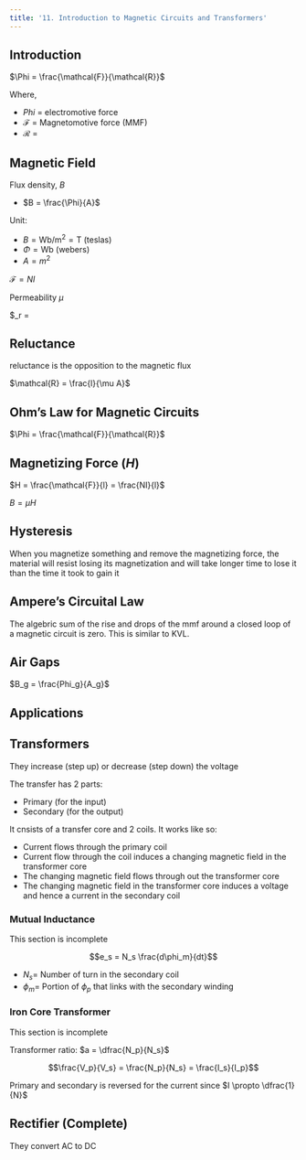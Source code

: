 ```yaml
---
title: '11. Introduction to Magnetic Circuits and Transformers'
---
```


## Introduction

$\Phi = \frac{\mathcal{F}}{\mathcal{R}}$

Where,

- $Phi$ = electromotive force
- $\mathcal{F}$ = Magnetomotive force (MMF)
- $\mathcal{R}$ = 

## Magnetic Field

Flux density, $B$

- $B = \frac{\Phi}{A}$

Unit:

- $B=\mathrm{Wb/m^2 = T}$ (teslas)
- $\Phi = \text{Wb}$ (webers)
- $A = m^2$

$\mathcal{F} = NI$

Permeability $\mu$

$\mu_r = \frac{\mu_r}

## Reluctance

reluctance is the opposition to the magnetic flux

$\mathcal{R} = \frac{l}{\mu A}$

## Ohm's Law for Magnetic Circuits

$\Phi = \frac{\mathcal{F}}{\mathcal{R}}$

## Magnetizing Force $(H)$

$H = \frac{\mathcal{F}}{l} = \frac{NI}{l}$

$B = \mu H$

## Hysteresis

When you magnetize something and remove the magnetizing force, the material will resist losing its magnetization and will take longer time to lose it than the time it took to gain it

## Ampere's Circuital Law

The algebric sum of the rise and drops of the mmf around a closed loop of a magnetic circuit is zero. This is similar to KVL.

## Air Gaps

$B_g = \frac{Phi_g}{A_g}$

## Applications

##  Transformers

They increase (step up) or decrease (step down) the voltage

The transfer has 2 parts:

- Primary (for the input)
- Secondary (for the output)

It cnsists of a transfer core and 2 coils. It works like so:

- Current flows through the primary coil
- Current flow through the coil induces a changing magnetic field in the transformer core
- The changing magnetic field flows through out the transformer core
- The changing magnetic field in the transformer core induces a voltage and hence a current in the secondary coil

### Mutual Inductance

:::{.callout-warning}
This section is incomplete
:::

$$e_s = N_s \frac{d\phi_m}{dt}$$

- $N_s =$ Number of turn in the secondary coil
- $\phi_m =$ Portion of $\phi_p$ that links with the secondary winding

### Iron Core Transformer

:::{.callout-warning}
This section is incomplete
:::

Transformer ratio: $a = \dfrac{N_p}{N_s}$

$$\frac{V_p}{V_s} = \frac{N_p}{N_s} = \frac{I_s}{I_p}$$

Primary and secondary is reversed for the current since $I \propto \dfrac{1}{N}$

## Rectifier (Complete)

They convert AC to DC
